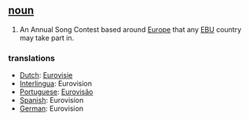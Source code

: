 == [[noun]] ==
# An Annual Song Contest based around [[Europe]] that any [[EBU]] country may take part in.

=== translations ===
*[[Dutch]]: [[Eurovisie]]
*[[Interlingua]]: Eurovision
*[[Portuguese]]: [[Eurovisão]]
*[[Spanish]]: Eurovision
*[[German]]: Eurovision